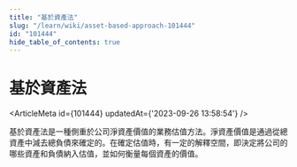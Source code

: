 ```yaml
---
title: "基於資產法"
slug: "/learn/wiki/asset-based-approach-101444"
id: "101444"
hide_table_of_contents: true
---
```



# 基於資產法

<ArticleMeta id={101444} updatedAt={'2023-09-26 13:58:54'} />
<div className='border-solid border-b border-t-0 my-4 border-[var(--ifm-color-gray-300)]' />

基於資產法是一種側重於公司淨資產價值的業務估值方法。淨資產價值是通過從總資產中減去總負債來確定的。在確定估值時，有一定的解釋空間，即決定將公司的哪些資產和負債納入估值，並如何衡量每個資產的價值。
